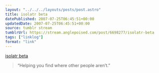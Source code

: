 ```yaml
---
layout: "../../../layouts/posts/post.astro"
title: isolatr beta
datePublished: 2007-07-25T06:45:51+00:00
updatedDate: 2007-07-25T06:45:51+00:00
source: tumblr stream
tumblrUrl: https://stream.anglepoised.com/post/6698277/isolatr-beta
tags: ["linklog"]
format: "link"
---
```


[isolatr beta][1]

> &ldquo;Helping you find where other people aren&rsquo;t.&rdquo;

[1]: http://isolatr.com/
